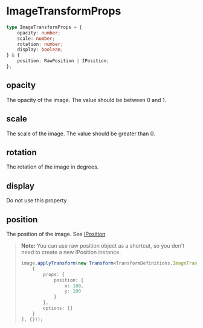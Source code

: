# ImageTransformProps

```ts
type ImageTransformProps = {
    opacity: number;
    scale: number;
    rotation: number;
    display: boolean;
} & {
    position: RawPosition | IPosition;
};
```

## opacity

The opacity of the image. The value should be between 0 and 1.

## scale

The scale of the image. The value should be greater than 0.

## rotation

The rotation of the image in degrees.

## display

Do not use this property

## position

The position of the image. See [IPosition](./IPosition)

> **Note:** You can use raw position object as a shortcut, so you don't need to create a new IPosition instance.  
> ```ts
> image.applyTransform(new Transform<TransformDefinitions.ImageTransformProps>([
>     {
>         props: {
>             position: {
>                 x: 100,
>                 y: 100
>             }
>         },
>         options: {}
>     }
> ], {}));
> ```


